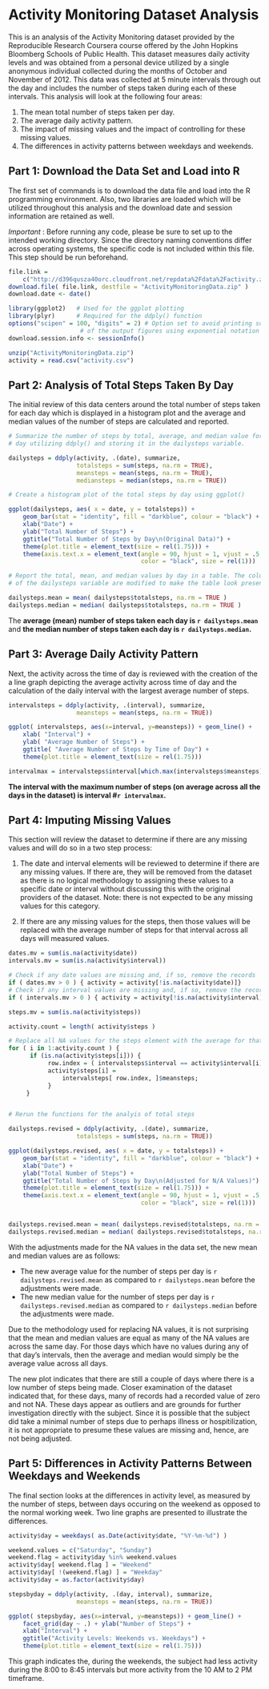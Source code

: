# Activity Monitoring Dataset Analysis

This is an analysis of the Activity Monitoring dataset provided by the Reproducible Research Coursera course offered by the John Hopkins Bloomberg Schools of Public Health. This dataset measures daily activity levels and was obtained from a personal device utilized by a single anonymous individual collected during the months of October and November of 2012. This data was collected at 5 minute intervals through out the day and includes the number of steps taken during each of these intervals. This analysis will look at the following four areas:

1. The mean total number of steps taken per day.
2. The average daily activity pattern.
3. The impact of missing values and the impact of controlling for these missing values.
4. The differences in activity patterns between weekdays and weekends.

## Part 1: Download the Data Set and Load into R

The first set of commands is to download the data file and load into the R programming environment. Also, two libraries are loaded which will be utilized throughout this analysis and the download date and session information are retained as well.

*Important* : Before running any code, please be sure to set up to the intended working directory. Since the directory naming conventions differ across operating systems, the specific code is not included within this file. This step should be run beforehand.

```r

file.link = 
    c("http://d396qusza40orc.cloudfront.net/repdata%2Fdata%2Factivity.zip") ;
download.file( file.link, destfile = "ActivityMonitoringData.zip" )
download.date <- date()

library(ggplot2)   # Used for the ggplot plotting
library(plyr)      # Required for the ddply() function
options("scipen" = 100, "digits" = 2) # Option set to avoid printing some of
                    # of the output figures using exponential notation
download.session.info <- sessionInfo()

unzip("ActivityMonitoringData.zip")
activity = read.csv("activity.csv")

```

## Part 2: Analysis of Total Steps Taken By Day

The initial review of this data centers around the total number of steps taken for each day which is displayed in a histogram plot and the average and median values of the number of steps are calculated and reported.  

```r

# Summarize the number of steps by total, average, and median value for each
# day utilizing ddply() and storing it in the dailysteps variable.

dailysteps = ddply(activity, .(date), summarize, 
                   totalsteps = sum(steps, na.rm = TRUE),
                   meansteps = mean(steps, na.rm = TRUE),
                   mediansteps = median(steps, na.rm = TRUE))

# Create a histogram plot of the total steps by day using ggplot()

ggplot(dailysteps, aes( x = date, y = totalsteps)) + 
    geom_bar(stat = "identity", fill = "darkblue", colour = "black") + 
    xlab("Date") + 
    ylab("Total Number of Steps") + 
    ggtitle("Total Number of Steps by Day\n(Original Data)") +
    theme(plot.title = element_text(size = rel(1.75))) +
    theme(axis.text.x = element_text(angle = 90, hjust = 1, vjust = .5,
                                     color = "black", size = rel(1)))

# Report the total, mean, and median values by day in a table. The column names
# of the dailysteps variable are modified to make the table look presentable.

dailysteps.mean = mean( dailysteps$totalsteps, na.rm = TRUE )
dailysteps.median = median( dailysteps$totalsteps, na.rm = TRUE )
```

The **average (mean) number of steps taken each day is ```r dailysteps.mean```** and **the median number of steps taken each day is ```r dailysteps.median```.**

## Part 3: Average Daily Activity Pattern

Next, the activity across the time of day is reviewed with the creation of the a line graph depicting the average activity across time of day and the calculation of the daily interval with the largest average number of steps.

```r

intervalsteps = ddply(activity, .(interval), summarize, 
                   meansteps = mean(steps, na.rm = TRUE))

ggplot( intervalsteps, aes(x=interval, y=meansteps)) + geom_line() +
    xlab( "Interval") + 
    ylab( "Average Number of Steps") +
    ggtitle( "Average Number of Steps by Time of Day") + 
    theme(plot.title = element_text(size = rel(1.75)))

intervalmax = intervalsteps$interval[which.max(intervalsteps$meansteps)]        
```

**The interval with the maximum number of steps (on average across all the days in the dataset) is interval #```r intervalmax```.**

## Part 4: Imputing Missing Values

This section will review the dataset to determine if there are any missing values and will do so in a two step process:

1. The date and interval elements will be reviewed to determine if there are any missing values. If there are, they will be removed from the dataset as there is no logical methodology to assigning these values to a specific date or interval without discussing this with the original providers of the dataset. Note: there is not expected to be any missing values for this category.

2. If there are any missing values for the steps, then those values will be replaced with the average number of steps for that interval across all days will measured values.

```r

dates.mv = sum(is.na(activity$date))
intervals.mv = sum(is.na(activity$interval))

# Check if any date values are missing and, if so, remove the records
if ( dates.mv > 0 ) { activity = activity[!is.na(activity$date)]}
# Check if any interval values are missing and, if so, remove the records
if ( intervals.mv > 0 ) { activity = activity[!is.na(activity$interval)]}

steps.mv = sum(is.na(activity$steps))

activity.count = length( activity$steps )

# Replace all NA values for the steps element with the average for that interval
for ( i in 1:activity.count ) {
      if (is.na(activity$steps[i])) {
           row.index = ( intervalsteps$interval == activity$interval[i] );
           activity$steps[i] = 
               intervalsteps[ row.index, ]$meansteps;
           }
     }


# Rerun the functions for the analyis of total steps

dailysteps.revised = ddply(activity, .(date), summarize, 
                   totalsteps = sum(steps, na.rm = TRUE))

ggplot(dailysteps.revised, aes( x = date, y = totalsteps)) + 
    geom_bar(stat = "identity", fill = "darkblue", colour = "black") + 
    xlab("Date") + 
    ylab("Total Number of Steps") + 
    ggtitle("Total Number of Steps by Day\n(Adjusted for N/A Values)") +
    theme(plot.title = element_text(size = rel(1.75))) +
    theme(axis.text.x = element_text(angle = 90, hjust = 1, vjust = .5,
                                     color = "black", size = rel(1)))


dailysteps.revised.mean = mean( dailysteps.revised$totalsteps, na.rm = TRUE )
dailysteps.revised.median = median( dailysteps.revised$totalsteps, na.rm = TRUE)
```

With the adjustments made for the NA values in the data set, the new mean and median values are as follows:

- The new average value for the number of steps per day is ```r dailysteps.revised.mean``` as compared to ```r dailysteps.mean``` before the adjustments were made.
- The new median value for the number of steps per day is ```r dailysteps.revised.median``` as compared to ```r dailysteps.median``` before the adjustments were made.

Due to the methodology used for replacing NA values, it is not surprising that the mean and median values are equal as many of the NA values are across the same day. For those days which have no values during any of that day's intervals, then the average and median would simply be the average value across all days.

The new plot indicates that there are still a couple of days where there is a low number of steps being made. Closer examination of the dataset indicated that, for these days, many of records had a recorded value of zero and not NA. These days appear as outliers and are grounds for further investigation directly with the subject. Since it is possible that the subject did take a minimal number of steps due to perhaps illness or hospitilization, it is not appropriate to presume these values are missing and, hence, are not being adjusted.


## Part 5: Differences in Activity Patterns Between Weekdays and Weekends

The final section looks at the differences in activity level, as measured by the number of steps, between days occuring on the weekend as opposed to the normal working week. Two line graphs are presented to illustrate the differences.


``` r

activity$day = weekdays( as.Date(activity$date, "%Y-%m-%d") )

weekend.values = c("Saturday", "Sunday")
weekend.flag = activity$day %in% weekend.values
activity$day[ weekend.flag ] = "Weekend"
activity$day[ !(weekend.flag) ] = "Weekday"
activity$day = as.factor(activity$day)

stepsbyday = ddply(activity, .(day, interval), summarize, 
                   meansteps = mean(steps, na.rm = TRUE))

ggplot( stepsbyday, aes(x=interval, y=meansteps)) + geom_line() +
    facet_grid(day ~ .) + ylab("Number of Steps") +
    xlab("Interval") +
    ggtitle("Activity Levels: Weekends vs. Weekdays") + 
    theme(plot.title = element_text(size = rel(1.75)))
```    

This graph indicates the, during the weekends, the subject had less activity during the 8:00 to 8:45 intervals but more activity from the 10 AM to 2 PM timeframe. 